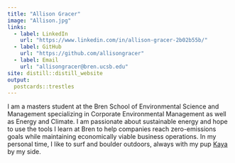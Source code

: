 ```yaml
---
title: "Allison Gracer"
image: "Allison.jpg"
links:
  - label: LinkedIn
    url: "https://www.linkedin.com/in/allison-gracer-2b02b55b/"
  - label: GitHub
    url: "https://github.com/allisongracer"
  - label: Email
    url: "allisongracer@bren.ucsb.edu"
site: distill::distill_website 
output:
  postcards::trestles
---
```

 
I am a masters student at the Bren School of Environmental Science and Management specializing in Corporate Environmental Management as well as Energy and Climate. I am passionate about sustainable energy and hope to use the tools I learn at Bren to help companies reach zero-emissions goals while maintaining economically viable business operations. In my personal time, I like to surf and boulder outdoors, always with my pup <a href="Kaya.JPG" target = '_blank'>Kaya</a> by my side.  
